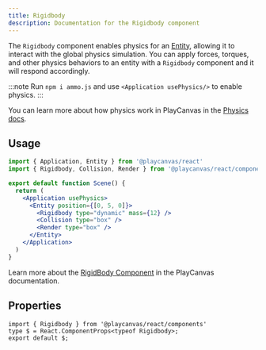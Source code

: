 ```yaml
---
title: Rigidbody
description: Documentation for the Rigidbody component
---
```


The `Rigidbody` component enables physics for an [Entity](./entity), allowing it to interact with the global physics simulation. You can apply forces, torques, and other physics behaviors to an entity with a `Rigidbody` component and it will respond accordingly.

:::note
Run `npm i ammo.js` and use `<Application usePhysics/>` to enable physics.
:::

You can learn more about how physics work in PlayCanvas in the [Physics docs](/user-manual/physics/).

## Usage

```jsx copy
import { Application, Entity } from '@playcanvas/react'
import { Rigidbody, Collision, Render } from '@playcanvas/react/components'

export default function Scene() {
  return (
    <Application usePhysics>
      <Entity position={[0, 5, 0]}>
        <Rigidbody type="dynamic" mass={12} />
        <Collision type="box" />
        <Render type="box" />
      </Entity>
    </Application>
  )
}
```

Learn more about the [RigidBody Component](https://api.playcanvas.com/engine/classes/RigidBodyComponent.html) in the PlayCanvas documentation.

## Properties

```tsx asTypedoc
import { Rigidbody } from '@playcanvas/react/components'
type $ = React.ComponentProps<typeof Rigidbody>;
export default $;
```
